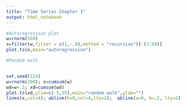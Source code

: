 ---
title: "Time Series Chapter 1"
output: html_notebook
---



```{r}
#Autoregression plot
w=rnorm(550)
x=filter(w,filter = c(1,-.9),method = "recursive")[-(1:50)]
plot.ts(x,main="autoregression")
```

```{r}
#Random walk


set.seed(124)
w=rnorm(200); x=cumsum(w)
wd=w+.2; xd=cumsum(wd)
plot.ts(xd,ylim=c(-5,55),main="random walk",ylab="")
lines(x,col=4); abline(h=0,col=4,lty=2);  abline(a=0, b=.2, lty=2)
```